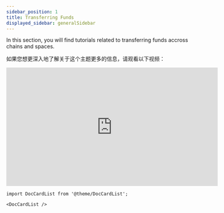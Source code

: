 ```yaml
---
sidebar_position: 1
title: Transferring Funds
displayed_sidebar: generalSidebar
---
```


In this section, you will find tutorials related to transferring funds accross chains and spaces.

如果您想更深入地了解关于这个主题更多的信息，请观看以下视频：


<Tabs>
  <TabItem value="youtube" label="Transferring Funds Video Tutorial">
<iframe width="560" height="315" src="https://www.youtube.com/embed/BA2pfVK7pmU?si=kIXns4ePU9dNkHG3" title="YouTube video player" frameborder="0" allow="accelerometer; autoplay; clipboard-write; encrypted-media; gyroscope; picture-in-picture; web-share" allowfullscreen></iframe>
  </TabItem>
</Tabs>

```mdx-code-block
import DocCardList from '@theme/DocCardList';

<DocCardList />
```

